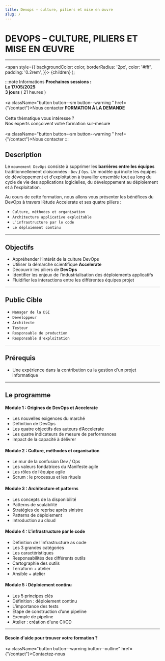 ```yaml
---
title: Devops – culture, piliers et mise en œuvre
slug: /
---
```





#  DEVOPS – CULTURE, PILIERS ET MISE EN ŒUVRE

------------





  <span
    style={{
      backgroundColor: color,
      borderRadius: '2px',
      color: '#fff',
      padding: '0.2rem',
    }}>
    {children}
  </span>
);

:::note  Informations
<Tabs>
  <TabItem value="standard" label="STANDARD" default>
      <b> Prochaines sessions :</b><br/>
      <b> <CalendarMonthIcon viewBox="0 -14 36 36"/> Le 17/05/2025</b><br/>
      <b> <AccessTimeIcon viewBox="0 -14 36 36"/> 3 jours</b> ( 21 heures ) <br/><br/>
      <a className="button button--sm  button--warning " href={"/contact"}>Nous contacter</a>
  </TabItem>
  <TabItem value="sur-mesure" label="SUR-MESURE">
    <b>FORMATION À LA DEMANDE</b> <br/><br/>
      Cette thématique vous intéresse ?<br/>
      Nos experts conçoivent votre formation sur-mesure<br/><br/>
      <a className="button button--sm  button--warning " href={"/contact"}>Nous contacter</a>
  </TabItem>
</Tabs>
:::

## Description

Le `mouvement DevOps` consiste à supprimer les **barrières entre les équipes** traditionnellement cloisonnées : `Dev` **/** `Ops`.
Un modèle qui incite les équipes de développement et d'exploitation à travailler ensemble tout au long du cycle de vie
des applications logicielles, du développement au déploiement et à l'exploitation.

Au cours de cette formation, nous allons vous présenter les bénéfices du DevOps à travers l’étude Accelerate et ses quatre piliers :
+ `Culture, méthodes et organisation`
+ `Architecture applicative exploitable`
+ `L’infrastructure par le code`
+ `Le déploiement continu`


----------

## Objectifs

+ Appréhender l’intérêt de la culture DevOps
+ Utiliser la démarche scientifique **Accelerate**
+ Découvrir les piliers de **DevOps**
+ Identifier les enjeux de l’industrialisation des déploiements applicatifs
+ Fluidifier les interactions entre les différentes équipes projet

----------

## Public Cible

+ `Manager de la DSI`
+ `Développeur`
+ `Architecte`
+ `Testeur`
+ `Responsable de production`
+ `Responsable d'exploitation`

----------

## Prérequis

+ Une expérience dans la contribution ou la gestion d'un projet informatique

----------

## Le programme

#### Module 1 : Origines de DevOps et Accelerate

+ Les nouvelles exigences du marché
+ Définition de DevOps
+ Les quatre objectifs des auteurs d’Accelerate
+ Les quatre indicateurs de mesure de performances
+ Impact de la capacité à délivrer

#### Module 2 :  Culture, méthodes et organisation

+ Le mur de la confusion Dev / Ops
+ Les valeurs fondatrices du Manifeste agile
+ Les rôles de l’équipe agile
+ Scrum : le processus et les rituels

#### Module 3 : Architecture et patterns

+ Les concepts de la disponibilité
+ Patterns de scalabilité
+ Stratégies de reprise après sinistre
+ Patterns de déploiement
+ Introduction au cloud

#### Module 4 : L’infrastructure par le code

+ Définition de l’infrastructure as code
+ Les 3 grandes catégories
+ Les caractéristiques
+ Responsabilités des différents outils
+ Cartographie des outils
+ Terraform + atelier
+ Ansible + atelier

#### Module 5 : Déploiement continu

+ Les 5 principes clés
+ Définition : déploiement continu
+ L’importance des tests
+ Étape de construction d’une pipeline
+ Exemple de pipeline
+ Atelier : création d'une CI/CD

----------

#### Besoin d'aide pour trouver votre formation ?

<a className="button button--warning button--outline" href={"/contact"}>Contactez-nous </a>